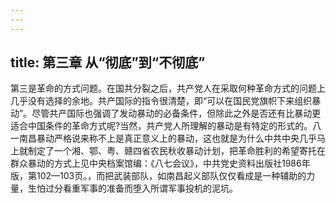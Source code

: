 ```yaml
---
---
---
```

title: 第三章 从“彻底”到“不彻底”
---




第三是革命的方式问题。在国共分裂之后，共产党人在采取何种革命方式的问题上几乎没有选择的余地。共产国际的指令很清楚，即“可以在国民党旗帜下来组织暴动”。尽管共产国际也强调了发动暴动的必备条件，但除此之外是否还有比暴动更适合中国条件的革命方式呢?当然，共产党人所理解的暴动是有特定的形式的。八一南昌暴动严格说来称不上是真正意义上的暴动，这也就是为什么中共中央几乎马上就制定了一个湘、鄂、粤、赣四省农民秋收暴动计划，把革命胜利的希望寄托在群众暴动的方式上见中央档案馆编：《八七会议》，中共党史资料出版社1986年版，第102—103页。，而把武装部队，如南昌起义部队仅仅看成是一种辅助的力量，生怕过分看重军事的准备而堕入所谓军事投机的泥坑。